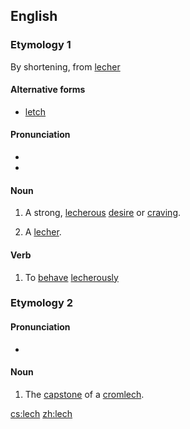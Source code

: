 {{also|Lech}}
==English==
{{wikipedia}}
===Etymology 1===
By shortening, from [[lecher]]

====Alternative forms====
* [[letch]]

====Pronunciation====
* {{rhymes|ɛtʃ}}
* {{rhymes|ɛk}}

====Noun====
{{en-noun|es}}

# {{slang}} A strong, [[lecherous]] [[desire]] or [[craving]].
# {{slang}} A [[lecher]].

====Verb====
{{en-verb|lech|es}}

# {{slang}} To [[behave]] [[lecherously]]

===Etymology 2===
{{etyl|cy}} {{term|llech|llech|slate, slab|lang=cy}}

====Pronunciation====
* {{IPA|/lɛk/}}

====Noun====
{{en-noun}}
# The [[capstone]]  of a [[cromlech]].

[[cs:lech]]
[[zh:lech]]